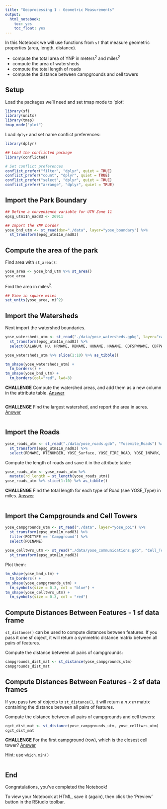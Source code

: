 ```yaml
---
title: "Geoprocessing 1 - Geometric Measurements"
output: 
  html_notebook:
    toc: yes
    toc_float: yes
---
```


In this Notebook we will use functions from `sf` that measure geometric properties (area, length, distance). 

- compute the total area of YNP in meters^2^ and miles^2^  
- compute the area of watersheds   
- compute the total length of roads  
- compute the distance between campgrounds and cell towers    

## Setup

Load the packages we'll need and set tmap mode to 'plot':

```r
library(sf)
library(units)
library(tmap)
tmap_mode("plot")
```

Load `dplyr` and set name conflict preferences:

```r
library(dplyr)

## Load the conflicted package
library(conflicted)

# Set conflict preferences
conflict_prefer("filter", "dplyr", quiet = TRUE)
conflict_prefer("count", "dplyr", quiet = TRUE)
conflict_prefer("select", "dplyr", quiet = TRUE)
conflict_prefer("arrange", "dplyr", quiet = TRUE)
```

## Import the Park Boundary

```r
## Define a convenience variable for UTM Zone 11
epsg_utm11n_nad83 <- 26911

## Import the YNP border
yose_bnd_utm <- st_read(dsn="./data", layer="yose_boundary") %>% 
  st_transform(epsg_utm11n_nad83)
```

## Compute the area of the park

Find area with `st_area()`:

```r
yose_area <- yose_bnd_utm %>% st_area()
yose_area
```

Find the area in miles^2^.

```r
## View in square miles
set_units(yose_area, mi^2)
```

## Import the Watersheds

Next import the watershed boundaries.

```r
yose_watersheds_utm <- st_read("./data/yose_watersheds.gpkg", layer="calw221") %>% 
  st_transform(epsg_utm11n_nad83) %>% 
  select(CALWNUM, HU, HRNAME, RBNAME, HUNAME, HANAME, CDFSPWNAME, CDFPWSNAME, HUC_8, HUC_8_NAME)

yose_watersheds_utm %>% slice(1:10) %>% as_tibble()

tm_shape(yose_watersheds_utm) +
  tm_borders() +
tm_shape(yose_bnd_utm) +
  tm_borders(col="red", lwd=3)
```

**CHALLENGE** Compute the watershed areas, and add them as a new column in the attribute table. [Answer](https://bit.ly/3dov9Zw)

```r

```

**CHALLENGE** Find the largest watershed, and report the area in acres. [Answer](https://bit.ly/3uaY4HE)

```r

```

## Import the Roads

```r
yose_roads_utm <- st_read("./data/yose_roads.gdb", "Yosemite_Roads") %>% 
  st_transform(epsg_utm11n_nad83) %>% 
  select(RDNAME, RTENUMBER, YOSE_Surface, YOSE_FIRE_ROAD, YOSE_INPARK, YOSE_Type)
```

Compute the length of roads and save it in the attribute table:

```r
yose_roads_utm <- yose_roads_utm %>% 
  mutate(rd_length = st_length(yose_roads_utm))
yose_roads_utm %>% slice(1:10) %>% as_tibble()
```

**CHALLENGE** Find the total length for each type of Road (see YOSE_Type) in miles. [Answer](https://bit.ly/3wbbLbb)

```r

```

## Import the Campgrounds and Cell Towers

```r
yose_campgrounds_utm <- st_read("./data", layer="yose_poi") %>% 
  st_transform(epsg_utm11n_nad83) %>% 
  filter(POITYPE == 'Campground') %>% 
  select(POINAME)
  
yose_celltwrs_utm <- st_read("./data/yose_communications.gdb", "Cell_Towers") %>% 
  st_transform(epsg_utm11n_nad83) 
```

Plot them:

```r
tm_shape(yose_bnd_utm) +
  tm_borders() +
tm_shape(yose_campgrounds_utm) +
  tm_symbols(size = 0.3, col = "blue") +
tm_shape(yose_celltwrs_utm) +
  tm_symbols(size = 0.3, col = "red") 
```

## Compute Distances Between Features - 1 sf data frame

`st_distance()` can be used to compute distances between features. If you pass it one sf object, it will return a symmetric distance matrix between all pairs of features. 

Compute the distance between all pairs of campgrounds:

```r
campgrounds_dist_mat <- st_distance(yose_campgrounds_utm)
campgrounds_dist_mat
```


## Compute Distances Between Features - 2 sf data frames

If you pass two sf objects to `st_distance()`, it will return a *n x m* matrix containing the distance between all pairs of features. 

Compute the distance between all pairs of campgrounds and cell towers:

```r
cgct_dist_mat <- st_distance(yose_campgrounds_utm, yose_celltwrs_utm)
cgct_dist_mat
```

**CHALLENGE** For the first campground (row), which is the closest cell tower? [Answer](https://bit.ly/3webTXp)

Hint: use `which.min()`

```r

```

## End

Congratulations, you've completed the Notebook! 

To view your Notebook at HTML, save it (again), then click the 'Preview' button in the RStudio toolbar.



